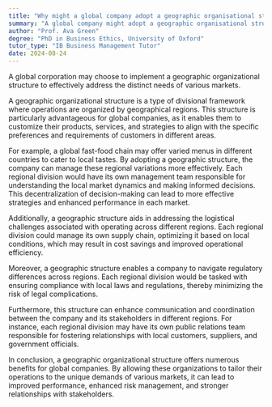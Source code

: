 ```yaml
---
title: "Why might a global company adopt a geographic organisational structure?"
summary: "A global company might adopt a geographic organisational structure to better cater to the unique needs of different markets."
author: "Prof. Ava Green"
degree: "PhD in Business Ethics, University of Oxford"
tutor_type: "IB Business Management Tutor"
date: 2024-08-24
---
```


A global corporation may choose to implement a geographic organizational structure to effectively address the distinct needs of various markets.

A geographic organizational structure is a type of divisional framework where operations are organized by geographical regions. This structure is particularly advantageous for global companies, as it enables them to customize their products, services, and strategies to align with the specific preferences and requirements of customers in different areas.

For example, a global fast-food chain may offer varied menus in different countries to cater to local tastes. By adopting a geographic structure, the company can manage these regional variations more effectively. Each regional division would have its own management team responsible for understanding the local market dynamics and making informed decisions. This decentralization of decision-making can lead to more effective strategies and enhanced performance in each market.

Additionally, a geographic structure aids in addressing the logistical challenges associated with operating across different regions. Each regional division could manage its own supply chain, optimizing it based on local conditions, which may result in cost savings and improved operational efficiency.

Moreover, a geographic structure enables a company to navigate regulatory differences across regions. Each regional division would be tasked with ensuring compliance with local laws and regulations, thereby minimizing the risk of legal complications.

Furthermore, this structure can enhance communication and coordination between the company and its stakeholders in different regions. For instance, each regional division may have its own public relations team responsible for fostering relationships with local customers, suppliers, and government officials.

In conclusion, a geographic organizational structure offers numerous benefits for global companies. By allowing these organizations to tailor their operations to the unique demands of various markets, it can lead to improved performance, enhanced risk management, and stronger relationships with stakeholders.
    